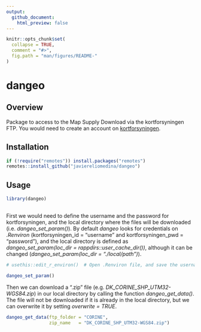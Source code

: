 ```yaml
---
output:
  github_document:
    html_preview: false
---
```


```r
knitr::opts_chunk$set(
  collapse = TRUE,
  comment = "#>",
  fig.path = "man/figures/README-"
)
```

# dangeo

## Overview

Package to access to the Map Supply Download via the kortforsyningen FTP. You would need to create an account on [kortforsyningen](https://www.kortforsyningen.dk/indhold/min-side-0).

## Installation

```r

if (!require("remotes")) install.packages("remotes")
remotes::install_github("javiereliomedina/dangeo")

```

## Usage

```r
  
library(dangeo) 
 
```

First we would need to define the username and the password for kortforsyningen, and the local directory where the files will be downloaded (i.e. *dangeo_set_param()*). By default *dangeo* looks for credentials on *.Renviron* (kortforsyningen_id = "username" and kortforsyningen_pwd = "password"), and the local directory is defined as *dangeo_set_param(loc_dir = rappdirs::user_cache_dir())*, although it can be changed (*dangeo_set_param(loc_dir = "./local/path")*).  

```r

# usethis::edit_r_environ()  # Open .Renviron file, and save the username (kortforsyningen_id = "username") and password (kortforsyningen_pwd = "password")

dangeo_set_param()

```

Then we can download a ".zip" file (e.g. *DK_CORINE_SHP_UTM32-WGS84.zip*) in our local directory by calling the function *dangeo_get_data()*. The file will not be downloaded if it is already in the local directory, but we can overwrite it by setting *overwrite = TRUE*.

```r

dangeo_get_data(ftp_folder = "CORINE",
                zip_name   = "DK_CORINE_SHP_UTM32-WGS84.zip")

```
